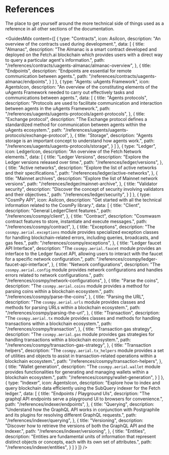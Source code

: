 # References

<div className="nx-text-fetch-content">
  The place to get yourself around the more technical side of things used as a reference in all other sections of the documentation.
</div>


<GuidesMdx content={[
  {
    type: "Contracts",
    icon: AsiIcon,
    description: "An overview of the contracts used during development.",
    data: [
      {
        title: "Almanac",
        description: "The Almanac is a smart contract developed and deployed on the Fetch.ai blockchain which provides users with a direct way to query a particular agent's information.",
        path: "/references/contracts/uagents-almanac/almanac-overview",
      },
      {
        title: "Endpoints",
        description: "Endpoints are essential for remote communication between agents.",
        path: "/references/contracts/uagents-almanac/endpoints",
      }
    ]
  },
  {
    type: "Agents: uAgents Framework",
    icon: AgentsIcon,
    description: "An overview of the constituting elements of the uAgents Framework needed to carry out effectively tasks and communications between agents.",
    data: [
      {
        title: "Agents protocols",
        description: "Protocols are used to facilitate communication and interaction between agents in the uAgents Framework.",
        path: "/references/uagents/uagents-protocols/agent-protocols",
      },
      {
        title: "Exchange protocol",
        description: "The Exchange protocol defines a standardized method for communication between agents within the uAgents ecosystem.",
        path: "/references/uagents/uagents-protocols/exchange-protocol",
      },
      {
        title: "Storage",
        description: "Agents storage is an important concept to understand how agents work.",
        path: "/references/uagents/uagents-protocols/storage",
      }
    ]
  },
  {
    type: "Ledger",
    icon: LedgerIcon,
    description: "An overview of the Fetch Network elements.",
    data: [
      {
        title: "Ledger Versions",
        description: "Explore the Ledger versions released over time.",
        path: "/references/ledger/versions",
      },
      {
        title: "Active networks",
        description: "Explore the list of active networks and their specifications.",
        path: "/references/ledger/active-networks",
      },
      {
        title: "Mainnet archives",
        description: "Explore the list of Mainnet network versions",
        path: "/references/ledger/mainnet-archive",
      },
      {
        title: "Validator security",
        description: "Discover the concept of security involving validators and their objectives.",
        path: "/references/ledger/security",
      }
    ]
  },
  {
    type: "CosmPy API",
    icon: AsiIcon, 
    description: "Get started with all the technical information related to the CosmPy library.",
    data: [
      {
        title: "Client",
        description: "General LedgerClient features.",
        path: "/references/cosmpy/client",
      },
      {
        title: "Contract",
        description: "Cosmwasm contract features to store, instantiate and execute messages.",
        path: "/references/cosmpy/contract",
      },
      {
        title: "Exceptions",
        description: "The `cosmpy.aerial.exceptions` module provides specialized exception classes for handling blockchain-related errors, including queries, broadcasts, and gas fees.",
        path: "/references/cosmpy/exceptions",
      },
      {
        title: "Ledger faucet API Interface",
        description: "The `cosmpy.aerial.faucet` module provides an interface to the Ledger faucet API, allowing users to interact with the faucet for a specific network configuration.",
        path: "/references/cosmpy/ledger-faucet-api-interface",
      },
      {
        title: "Network configurations",
        description: "The `cosmpy.aerial.config` module provides network configurations and handles errors related to network configurations.",
        path: "/references/cosmpy/network-configurations",
      },
      {
        title: "Parse the coins",
        description: "The `cosmpy.aerial.coins` module provides a method for parsing coins within a blockchain ecosystem.",
        path: "/references/cosmpy/parse-the-coins",
      },
      {
        title: "Parsing the URL",
        description: "The `cosmpy.aerial.urls` module provides classes and methods for parsing URLs within a blockchain ecosystem.",
        path: "/references/cosmpy/parsing-the-url",
      },
      {
        title: "Transaction",
        description: "The `cosmpy.aerial.tx` module provides classes and methods for handling transactions within a blockchain ecosystem.",
        path: "/references/cosmpy/transaction",
      },
      {
        title: "Transaction gas strategy",
        description: "The `cosmpy.aerial.gas` module provides gas strategies for handling transactions within a blockchain ecosystem.",
        path: "/references/cosmpy/transaction-gas-strategy",
      },
      {
        title: "Transaction helpers",
        description: "The `cosmpy.aerial.tx_helpers` module provides a set of utilities and objects to assist in transaction-related operations within a blockchain ecosystem.",
        path: "/references/cosmpy/transaction-helpers",
      },
      {
        title: "Wallet generation",
        description: "The `cosmpy.aerial.wallet` module provides functionalities for generating and managing wallets within a blockchain ecosystem.",
        path: "/references/cosmpy/wallet-generation",
      }
    ]
  },
  {
    type: "Indexer",
    icon: AgentsIcon,
    description: "Explore how to index and query blockchain data efficiently using the SubQuery indexer for the Fetch ledger.",
    data: [
      {
        title: "Endpoints / Playground UIs",
        description: "The graphql API endpoints serve a playground UI to browsers for convenience.",
        path: "/references/indexer/endpoints",
      },
      {
        title: "Querying",
        description: "Understand how the GraphQL API works in conjunction with Postgraphile and its plugins for resolving different GraphQL requests.",
        path: "/references/indexer/querying",
      },
      {
        title: "Versioning",
        description: "Discover how to retrieve the versions of both the GraphQL API and the Indexer.",
        path: "/references/indexer/versioning",
      },
      {
        title: "Entities",
        description: "Entities are fundamental units of information that represent distinct objects or concepts, each with its own set of attributes.",
        path: "/references/indexer/entities",
      }
    ]
  }
]} />

<div className="nx-mb-8"></div>
